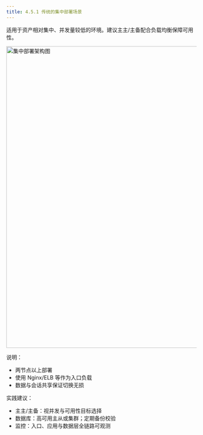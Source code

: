 ```yaml
---
title: 4.5.1 传统的集中部署场景
---
```


适用于资产相对集中、并发量较低的环境。建议主主/主备配合负载均衡保障可用性。

<img src="/whitepaper/image041.png" alt="集中部署架构图" width="800" />

说明：
- 两节点以上部署
- 使用 Nginx/ELB 等作为入口负载
- 数据与会话共享保证切换无损

实践建议：
- 主主/主备：视并发与可用性目标选择
- 数据库：高可用主从或集群；定期备份校验
- 监控：入口、应用与数据层全链路可观测
